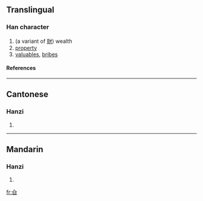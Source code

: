 ==Translingual==
===Han character===
{{Han char|rad=入|as=04|sn=6|four=|canj=人日 (OA)}}
# (a variant of [[財]]) wealth
# [[property]]
# [[valuables]], [[bribes]]
====References====
{{Han ref|kx=0126.080|hdz=10117.030|uh=34B2|ud=13490}}

----
==Cantonese==
===Hanzi===
{{yue-hanzi|jyut=|y=choi4}}
# {{defn|Cantonese}}

----
==Mandarin==
===Hanzi===
{{cmn-hanzi|pin=[[cái]] (cai2)|wg=ts'ai<sup>2</sup>}}
# {{defn|Mandarin}}

[[fr:㒲]]